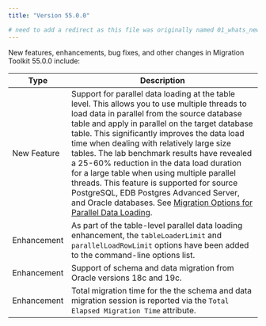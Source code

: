 ```yaml
---
title: "Version 55.0.0"

# need to add a redirect as this file was originally named 01_whats_new.mdx
---
```


New features, enhancements, bug fixes, and other changes in Migration Toolkit 55.0.0 include:

| Type | Description |
| ---- |------------ |
| New Feature | Support for parallel data loading at the table level. This allows you to use multiple threads to load data in parallel from the source database table and apply in parallel on the target database table. This significantly improves the data load time when dealing with relatively large size tables. The lab benchmark results have revealed a 25-60% reduction in the data load duration for a large table when using multiple parallel threads. This feature is supported for source PostgreSQL, EDB Postgres Advanced Server, and Oracle databases. See [Migration Options for Parallel Data Loading](http://localhost:8000/migration_toolkit/latest/08_mtk_command_options/#migration-options-for-parallel-data-loading). |
| Enhancement | As part of the table-level parallel data loading enhancement, the `tableLoaderLimit` and `parallelLoadRowLimit` options have been added to the command-line options list.
| Enhancement | Support of schema and data migration from Oracle versions 18c and 19c. |
| Enhancement | Total migration time for the the schema and data migration session is reported via the `Total Elapsed Migration Time` attribute. |


